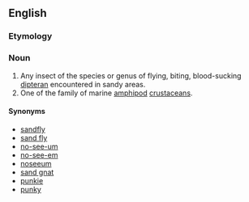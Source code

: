 ==English==
{{rfimage}}
{{wikipedia|Sandfly}}
{{wikispecies|Diptera}}
{{wikispecies|Talitridae}}

===Etymology===
{{compound|sand|flea|lang=en}}
===Noun===
{{en-noun}}

# Any insect of the species or genus of flying, biting, blood-sucking [[dipteran]] encountered in sandy areas.
# One of the {{taxlink|Talitridae|family}} family of marine [[amphipod]] [[crustacean]]s.

====Synonyms====
*[[sandfly]]
*[[sand fly]]
*[[no-see-um]]
*[[no-see-em]]
*[[noseeum]]
*[[sand gnat]]
*[[punkie]]
*[[punky]]